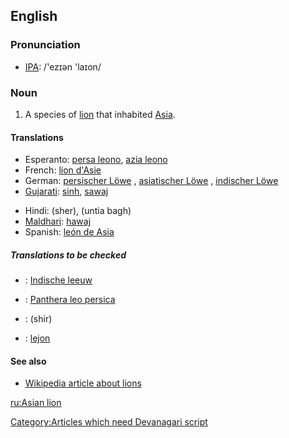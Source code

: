 ==English==

===Pronunciation===
*[[w:IPA|IPA]]: /'ezɪən 'laɪon/

===Noun===
{{en-noun|sg=[[Asian]] [[lion]]}}

#A species of [[lion]] that inhabited [[Asia]].

====Translations====
{{top}}
*Esperanto: [[persa leono]], [[azia leono]]
*French: [[lion d'Asie]] {{m}}
*German: [[persischer Löwe]] {{m}}, [[asiatischer Löwe]] {{m}}, [[indischer Löwe]] {{m}}
*[[Gujarati]]: [[sinh]], [[sawaj]] 
{{mid}}
*Hindi: (sher), (untia bagh) <!-- (literally: camel tiger) --> [[Category:Articles which need Devanagari script]]
*[[Maldhari]]: [[hawaj]]
*Spanish: [[león de Asia]] {{m}}
{{bottom}}

=====Translations to be checked=====
{{checktrans}}
<!-- Should the initial letters of these be minuscule? -->
*{{ttbc|Dutch}}: [[Indische leeuw]] {{m}}
*{{ttbc|Latin}}: [[Panthera leo persica]]
<!-- Are these specific to the Asian lion? -->
*{{ttbc|Persian}}: {{FAchar|[[شیر]]}} (shir)
*{{ttbc|Swedish}}: [[lejon]]

====See also====
*[[w:Lion|Wikipedia article about lions]]

[[ru:Asian lion]]